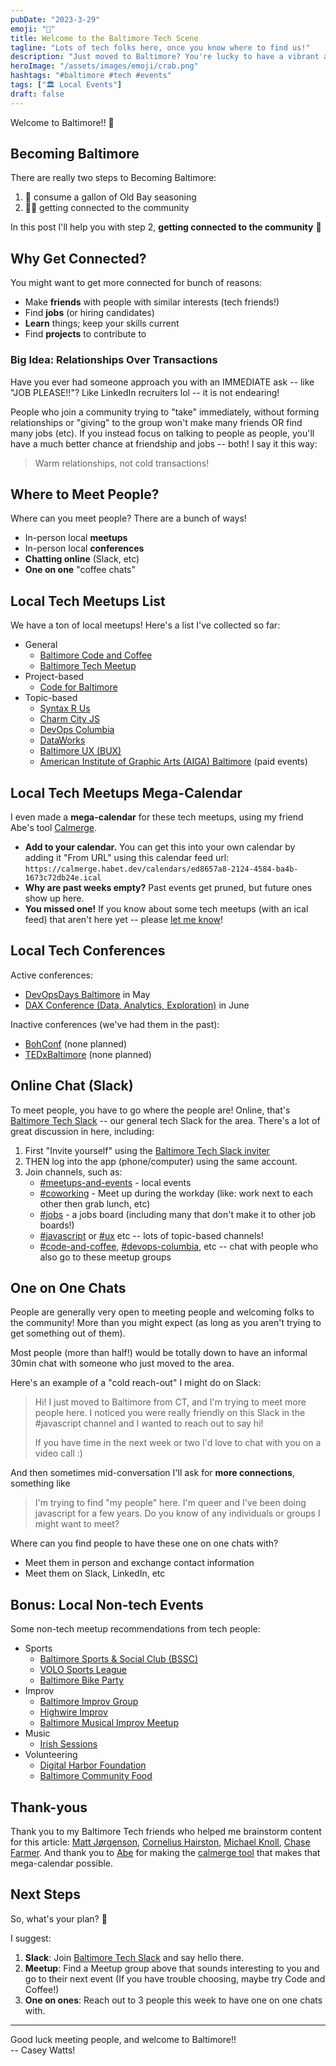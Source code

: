```yaml
---
pubDate: "2023-3-29"
emoji: "🦀"
title: Welcome to the Baltimore Tech Scene
tagline: "Lots of tech folks here, once you know where to find us!"
description: "Just moved to Baltimore? You're lucky to have a vibrant and welcoming tech community like ours to join! I'm always telling people these ~10 things about our tech scene (Slack, meet ups, conferences, etc)."
heroImage: "/assets/images/emoji/crab.png"
hashtags: "#baltimore #tech #events"
tags: ["🏛️ Local Events"]
draft: false
---
```



Welcome to Baltimore!! 🎉

## Becoming Baltimore

There are really two steps to Becoming Baltimore:

1. 🦀 consume a gallon of Old Bay seasoning
2. 👋🏻 getting connected to the community

In this post I'll help you with step 2, **getting connected to the community** 🙂

## Why Get Connected?

You might want to get more connected for bunch of reasons:

- Make **friends** with people with similar interests (tech friends!)
- Find **jobs** (or hiring candidates)
- **Learn** things; keep your skills current
- Find **projects** to contribute to

### Big Idea: Relationships Over Transactions

Have you ever had someone approach you with an IMMEDIATE ask -- like "JOB PLEASE!!"? Like LinkedIn recruiters lol -- it is not endearing!

People who join a community trying to "take" immediately, without forming relationships or "giving" to the group won't make many friends OR find many jobs (etc). If you instead focus on talking to people as people, you'll have a much better chance at friendship and jobs -- both! I say it this way:

> Warm relationships, not cold transactions!

## Where to Meet People?

Where can you meet people? There are a bunch of ways!

- In-person local **meetups**
- In-person local **conferences**
- **Chatting online** (Slack, etc)
- **One on one** "coffee chats"

## Local Tech Meetups List

We have a ton of local meetups! Here's a list I've collected so far:

- General
  - [Baltimore Code and Coffee](https://www.meetup.com/baltimore-code-and-coffee/)
  - [Baltimore Tech Meetup](https://www.meetup.com/Baltimore-Tech/)
- Project-based
  - [Code for Baltimore](https://www.meetup.com/code-for-baltimore/)
- Topic-based
  - [Syntax R Us](https://www.meetup.com/syntax-r-us/)
  - [Charm City JS](https://www.meetup.com/charmcityjs/)
  - [DevOps Columbia](https://www.meetup.com/devops-columbia/)
  - [DataWorks](https://www.meetup.com/dataworks)
  - [Baltimore UX (BUX)](https://www.meetup.com/baltimore-ux-meetup/)
  - [American Institute of Graphic Arts (AIGA) Baltimore](https://baltimore.aiga.org/) (paid events)

## Local Tech Meetups Mega-Calendar

I even made a **mega-calendar** for these tech meetups, using my friend Abe's tool [Calmerge](https://calmerge.habet.dev/).

- **Add to your calendar.** You can get this into your own calendar by adding it "From URL" using this calendar feed url: `https://calmerge.habet.dev/calendars/ed8657a8-2124-4584-ba4b-1673c72db24e.ical`
- **Why are past weeks empty?** Past events get pruned, but future ones show up here.
- **You missed one!** If you know about some tech meetups (with an ical feed) that aren't here yet -- please [let me know](/contact)!

<CalEmbed url="https://calendar.google.com/calendar/embed?src=hhq9607egtr5cqqckjd0c9403rvji57j%40import.calendar.google.com&ctz=America%2FNew_York" />

## Local Tech Conferences

Active conferences:

- [DevOpsDays Baltimore](https://devopsdays.org/events/2023-baltimore/welcome/) in May
- [DAX Conference (Data, Analytics, Exploration)](https://daxconf.org/) in June

Inactive conferences (we've had them in the past):

- [BohConf](http://bohconf.com/) (none planned)
- [TEDxBaltimore](https://www.ted.com/tedx/events/15788) (none planned)

## Online Chat (Slack)

To meet people, you have to go where the people are! Online, that's [Baltimore Tech Slack](http://baltimoretechslack.com/) -- our general tech Slack for the area. There's a lot of great discussion in here, including:

1. First "Invite yourself" using the [Baltimore Tech Slack inviter](http://baltimoretechslack.com/)
2. THEN log into the app (phone/computer) using the same account.
3. Join channels, such as:
   - <u>#meetups-and-events</u> - local events
   - <u>#coworking</u> - Meet up during the workday (like: work next to each other then grab lunch, etc)
   - <u>#jobs</u> - a jobs board (including many that don't make it to other job boards!)
   - <u>#javascript</u> or <u>#ux</u> etc -- lots of topic-based channels!
   - <u>#code-and-coffee</u>, <u>#devops-columbia</u>, etc -- chat with people who also go to these meetup groups

## One on One Chats

People are generally very open to meeting people and welcoming folks to the community! More than you might expect (as long as you aren't trying to get something out of them).

Most people (more than half!) would be totally down to have an informal 30min chat with someone who just moved to the area.

Here's an example of a "cold reach-out" I might do on Slack:

> Hi! I just moved to Baltimore from CT, and I'm trying to meet more people here. I noticed you were really friendly on this Slack in the #javascript channel and I wanted to reach out to say hi!
>
> If you have time in the next week or two I'd love to chat with you on a video call :)

And then sometimes mid-conversation I'll ask for **more connections**, something like

> I'm trying to find "my people" here. I'm queer and I've been doing javascript for a few years. Do you know of any individuals or groups I might want to meet?

Where can you find people to have these one on one chats with?

- Meet them in person and exchange contact information
- Meet them on Slack, LinkedIn, etc

## Bonus: Local Non-tech Events

Some non-tech meetup recommendations from tech people:

- Sports
  - [Baltimore Sports & Social Club (BSSC)](https://baltssc.leagueapps.com/)
  - [VOLO Sports League](https://www.volosports.com/baltimore/)
  - [Baltimore Bike Party](https://linktr.ee/Bikeparty)
- Improv
  - [Baltimore Improv Group](https://www.bigimprov.org/)
  - [Highwire Improv](https://highwireimprov.com/)
  - [Baltimore Musical Improv Meetup](https://www.meetup.com/baltimoremusicalimprov/)
- Music
  - [Irish Sessions](https://thesession.org/sessions/search?day=&q=Baltimore%2C+MD)
- Volunteering
  - [Digital Harbor Foundation](https://digitalharbor.org/)
  - [Baltimore Community Food](https://www.anendtoignorance.com/)

## Thank-yous

Thank you to my Baltimore Tech friends who helped me brainstorm content for this article: [Matt Jørgenson](https://www.linkedin.com/in/mjorgenson0/), [Cornelius Hairston](https://www.linkedin.com/in/corneliushairston/), [Michael Knoll](https://www.linkedin.com/in/mike-knoll-5649406/), [Chase Farmer](https://www.linkedin.com/in/chase-farmer-236b82115/). And thank you to [Abe](https://www.linkedin.com/in/abe101/) for making the [calmerge tool](https://calmerge.habet.dev/) that makes that mega-calendar possible.

## Next Steps

So, what's your plan? 🙂

I suggest:

1. **Slack**: Join [Baltimore Tech Slack](https://www.baltimoretechslack.com) and say hello there.
2. **Meetup**: Find a Meetup group above that sounds interesting to you and go to their next event (If you have trouble choosing, maybe try Code and Coffee!)
3. **One on ones**: Reach out to 3 people this week to have one on one chats with.

---

<div class="text-right">
  <div>Good luck meeting people, and welcome to Baltimore!!</div>
  <div>-- Casey Watts!</div>
</div>
